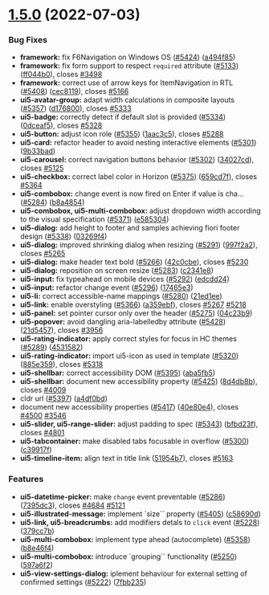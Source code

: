 
<Meta title="Docs/Changelog/1.5.0" />



# [1.5.0](https://github.com/SAP/ui5-webcomponents/compare/v1.4.0...v1.5.0) (2022-07-03)


### Bug Fixes

* **framework:** fix F6Navigation on Windows OS ([#5424](https://github.com/SAP/ui5-webcomponents/issues/5424)) ([a494f85](https://github.com/SAP/ui5-webcomponents/commit/a494f85))
* **framework:** fix form support to respect `required` attribute ([#5133](https://github.com/SAP/ui5-webcomponents/issues/5133)) ([ff044b0](https://github.com/SAP/ui5-webcomponents/commit/ff044b0)), closes [#3498](https://github.com/SAP/ui5-webcomponents/issues/3498)
* **framework:** correct use of arrow keys for ItemNavigation in RTL ([#5408](https://github.com/SAP/ui5-webcomponents/issues/5408)) ([cec8119](https://github.com/SAP/ui5-webcomponents/commit/cec8119)), closes [#5166](https://github.com/SAP/ui5-webcomponents/issues/5166)
* **ui5-avatar-group:** adapt width calculations in composite layouts ([#5357](https://github.com/SAP/ui5-webcomponents/issues/5357)) ([d176800](https://github.com/SAP/ui5-webcomponents/commit/d176800)), closes [#5333](https://github.com/SAP/ui5-webcomponents/issues/5333)
* **ui5-badge:** correctly detect if default slot is provided ([#5334](https://github.com/SAP/ui5-webcomponents/issues/5334)) ([0dceaf5](https://github.com/SAP/ui5-webcomponents/commit/0dceaf5)), closes [#5328](https://github.com/SAP/ui5-webcomponents/issues/5328)
* **ui5-button:** adjust icon role ([#5355](https://github.com/SAP/ui5-webcomponents/issues/5355)) ([1aac3c5](https://github.com/SAP/ui5-webcomponents/commit/1aac3c5)), closes [#5288](https://github.com/SAP/ui5-webcomponents/issues/5288)
* **ui5-card:** refactor header to avoid nesting interactive elements ([#5301](https://github.com/SAP/ui5-webcomponents/issues/5301)) ([9b33bad](https://github.com/SAP/ui5-webcomponents/commit/9b33bad))
* **ui5-carousel:** correct navigation buttons behavior ([#5302](https://github.com/SAP/ui5-webcomponents/issues/5302)) ([34027cd](https://github.com/SAP/ui5-webcomponents/commit/34027cd)), closes [#5125](https://github.com/SAP/ui5-webcomponents/issues/5125)
* **ui5-checkbox:** correct label color in Horizon ([#5375](https://github.com/SAP/ui5-webcomponents/issues/5375)) ([659cd7f](https://github.com/SAP/ui5-webcomponents/commit/659cd7f)), closes [#5364](https://github.com/SAP/ui5-webcomponents/issues/5364)
* **ui5-combobox:** change event is now fired on Enter if value is cha… ([#5284](https://github.com/SAP/ui5-webcomponents/issues/5284)) ([b8a4854](https://github.com/SAP/ui5-webcomponents/commit/b8a4854))
* **ui5-combobox, ui5-multi-combobox:** adjust dropdown width according to the visual specification ([#5371](https://github.com/SAP/ui5-webcomponents/issues/5371)) ([e585304](https://github.com/SAP/ui5-webcomponents/commit/e585304))
* **ui5-dialog:** add height to footer and samples achieving fiori footer design ([#5338](https://github.com/SAP/ui5-webcomponents/issues/5338)) ([03269f4](https://github.com/SAP/ui5-webcomponents/commit/03269f4))
* **ui5-dialog:** improved shrinking dialog when resizing ([#5291](https://github.com/SAP/ui5-webcomponents/issues/5291)) ([997f2a2](https://github.com/SAP/ui5-webcomponents/commit/997f2a2)), closes [#5265](https://github.com/SAP/ui5-webcomponents/issues/5265)
* **ui5-dialog:** make header text bold ([#5266](https://github.com/SAP/ui5-webcomponents/issues/5266)) ([42c0cbe](https://github.com/SAP/ui5-webcomponents/commit/42c0cbe)), closes [#5230](https://github.com/SAP/ui5-webcomponents/issues/5230)
* **ui5-dialog:** reposition on screen resize ([#5283](https://github.com/SAP/ui5-webcomponents/issues/5283)) ([c2341e8](https://github.com/SAP/ui5-webcomponents/commit/c2341e8))
* **ui5-input:** fix typeahead on mobile devices ([#5292](https://github.com/SAP/ui5-webcomponents/issues/5292)) ([edcdd24](https://github.com/SAP/ui5-webcomponents/commit/edcdd24))
* **ui5-input:** refactor change event ([#5296](https://github.com/SAP/ui5-webcomponents/issues/5296)) ([17465e3](https://github.com/SAP/ui5-webcomponents/commit/17465e3))
* **ui5-li:** correct accessible-name mappings ([#5280](https://github.com/SAP/ui5-webcomponents/issues/5280)) ([21ed1ee](https://github.com/SAP/ui5-webcomponents/commit/21ed1ee))
* **ui5-link:** enable overstyling ([#5366](https://github.com/SAP/ui5-webcomponents/issues/5366)) ([a359ebf](https://github.com/SAP/ui5-webcomponents/commit/a359ebf)), closes [#5267](https://github.com/SAP/ui5-webcomponents/issues/5267) [#5218](https://github.com/SAP/ui5-webcomponents/issues/5218)
* **ui5-panel:** set pointer cursor only over the header ([#5275](https://github.com/SAP/ui5-webcomponents/issues/5275)) ([04c23b9](https://github.com/SAP/ui5-webcomponents/commit/04c23b9))
* **ui5-popover:** avoid dangling aria-labelledby attribute ([#5428](https://github.com/SAP/ui5-webcomponents/issues/5428)) ([21d5457](https://github.com/SAP/ui5-webcomponents/commit/21d5457)), closes [#3956](https://github.com/SAP/ui5-webcomponents/issues/3956)
* **ui5-rating-indicator:** apply correct styles for focus in HC themes ([#5289](https://github.com/SAP/ui5-webcomponents/issues/5289)) ([4531582](https://github.com/SAP/ui5-webcomponents/commit/4531582))
* **ui5-rating-indicator:** import ui5-icon as used in template ([#5320](https://github.com/SAP/ui5-webcomponents/issues/5320)) ([885e359](https://github.com/SAP/ui5-webcomponents/commit/885e359)), closes [#5318](https://github.com/SAP/ui5-webcomponents/issues/5318)
* **ui5-shellbar:** correct accessibility DOM ([#5395](https://github.com/SAP/ui5-webcomponents/issues/5395)) ([aba5fb5](https://github.com/SAP/ui5-webcomponents/commit/aba5fb5))
* **ui5-shellbar:** document new accessibility property ([#5425](https://github.com/SAP/ui5-webcomponents/issues/5425)) ([8d4db8b](https://github.com/SAP/ui5-webcomponents/commit/8d4db8b)), closes [#4009](https://github.com/SAP/ui5-webcomponents/issues/4009)
* cldr url ([#5397](https://github.com/SAP/ui5-webcomponents/issues/5397)) ([a4df0bd](https://github.com/SAP/ui5-webcomponents/commit/a4df0bd))
* document new accessibility properties ([#5417](https://github.com/SAP/ui5-webcomponents/issues/5417)) ([40e80e4](https://github.com/SAP/ui5-webcomponents/commit/40e80e4)), closes [#4500](https://github.com/SAP/ui5-webcomponents/issues/4500) [#3546](https://github.com/SAP/ui5-webcomponents/issues/3546)
* **ui5-slider, ui5-range-slider:** adjust padding to spec ([#5343](https://github.com/SAP/ui5-webcomponents/issues/5343)) ([bfbd23f](https://github.com/SAP/ui5-webcomponents/commit/bfbd23f)), closes [#4801](https://github.com/SAP/ui5-webcomponents/issues/4801)
* **ui5-tabcontainer:** make disabled tabs focusable in overflow ([#5300](https://github.com/SAP/ui5-webcomponents/issues/5300)) ([c39917f](https://github.com/SAP/ui5-webcomponents/commit/c39917f))
* **ui5-timeline-item:** align text in title link ([51954b7](https://github.com/SAP/ui5-webcomponents/commit/51954b7)), closes [#5163](https://github.com/SAP/ui5-webcomponents/issues/5163)


### Features

* **ui5-datetime-picker:** make `change` event preventable ([#5286](https://github.com/SAP/ui5-webcomponents/issues/5286)) ([7395dc3](https://github.com/SAP/ui5-webcomponents/commit/7395dc3)), closes [#4684](https://github.com/SAP/ui5-webcomponents/issues/4684) [#5121](https://github.com/SAP/ui5-webcomponents/issues/5121)
* **ui5-illustrated-message:** implement `size`` property ([#5405](https://github.com/SAP/ui5-webcomponents/issues/5405)) ([c58690d](https://github.com/SAP/ui5-webcomponents/commit/c58690d))
* **ui5-link, ui5-breadcrumbs:** add modifiers detals to `click` event ([#5228](https://github.com/SAP/ui5-webcomponents/issues/5228)) ([379cc7b](https://github.com/SAP/ui5-webcomponents/commit/379cc7b))
* **ui5-multi-combobox:** implement type ahead (autocomplete) ([#5358](https://github.com/SAP/ui5-webcomponents/issues/5358)) ([b8e46f4](https://github.com/SAP/ui5-webcomponents/commit/b8e46f4))
* **ui5-multi-combobox:** introduce `grouping`` functionality ([#5250](https://github.com/SAP/ui5-webcomponents/issues/5250)) ([597a6f2](https://github.com/SAP/ui5-webcomponents/commit/597a6f2))
* **ui5-view-settings-dialog:** iplement behaviour for external setting of confirmed settings ([#5222](https://github.com/SAP/ui5-webcomponents/issues/5222)) ([7fbb235](https://github.com/SAP/ui5-webcomponents/commit/7fbb235))
<Footer />